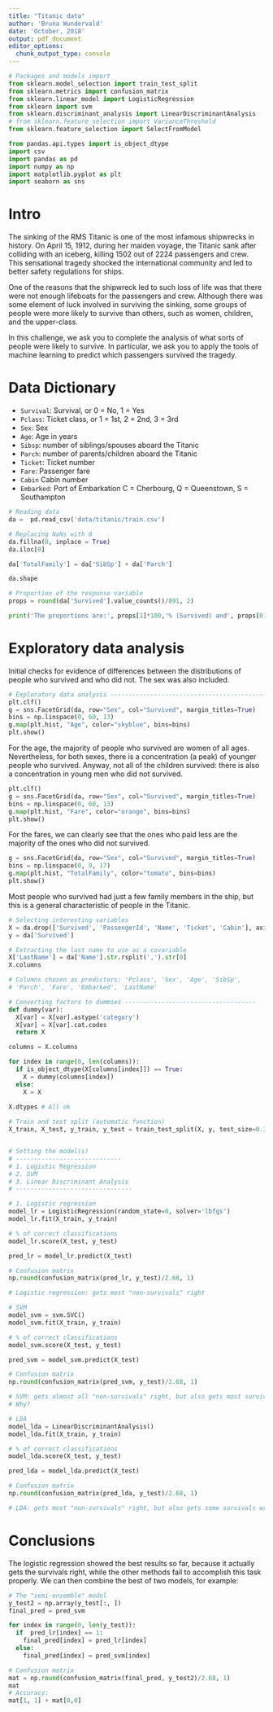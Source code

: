 ```yaml
---
title: "Titanic data"
author: 'Bruna Wundervald'
date: 'October, 2018'
output: pdf_document
editor_options: 
  chunk_output_type: console
---
```



```python
# Packages and models import
from sklearn.model_selection import train_test_split
from sklearn.metrics import confusion_matrix
from sklearn.linear_model import LogisticRegression
from sklearn import svm
from sklearn.discriminant_analysis import LinearDiscriminantAnalysis
# from sklearn.feature_selection import VarianceThreshold
from sklearn.feature_selection import SelectFromModel

from pandas.api.types import is_object_dtype
import csv
import pandas as pd
import numpy as np
import matplotlib.pyplot as plt 
import seaborn as sns
```


# Intro 

The sinking of the RMS Titanic is one of the most infamous shipwrecks 
in history.  On April 15, 1912, during her maiden voyage, the Titanic 
sank after colliding with an iceberg, killing 1502 out of 2224 passengers
and crew. This sensational tragedy shocked the international community 
and led to better safety regulations for ships.

One of the reasons that the shipwreck led to such loss of life was that 
there were not enough lifeboats for the passengers and crew. Although
there was some element of luck involved in surviving the sinking, 
some groups of people were more likely to survive than others, such as
women, children, and the upper-class.

In this challenge, we ask you to complete the analysis of what sorts 
of people were likely to survive. In particular, we ask you to apply the 
tools of machine learning to predict which passengers survived the tragedy.

# Data Dictionary

  - `Survival`: Survival, or	0 = No, 1 = Yes
  - `Pclass`:	Ticket class, or	1 = 1st, 2 = 2nd, 3 = 3rd
  - `Sex`:	Sex	
  - `Age`:	Age in years	
  - `Sibsp`: 	number of siblings/spouses aboard the Titanic	
  - `Parch`:	number of parents/children aboard the Titanic	
  - `Ticket`:	Ticket number	
  - `Fare`:	Passenger fare	
  - `Cabin`	Cabin number	
  - `Embarked`:	Port of Embarkation	C = Cherbourg, Q = Queenstown, S = Southampton

```python
# Reading data
da =  pd.read_csv('data/titanic/train.csv')

# Replacing NaNs with 0 
da.fillna(0, inplace = True)
da.iloc[0]

da['TotalFamily'] = da['SibSp'] + da['Parch']

da.shape

# Proportion of the response variable
props = round(da['Survived'].value_counts()/891, 2)

print('The proportions are:', props[1]*100,'% (Survived) and', props[0]*100,'% (Did not survived)')
```


# Exploratory data analysis

Initial checks for evidence of differences between the distributions of
people who survived and who did not. The sex was also included. 

```python
# Exploratory data analysis -------------------------------------------
plt.clf()
g = sns.FacetGrid(da, row="Sex", col="Survived", margin_titles=True)
bins = np.linspace(0, 60, 13)
g.map(plt.hist, "Age", color="skyblue", bins=bins)
plt.show()
```

For the age, the majority of people who survived are women of all
ages. Nevertheless, for both sexes, there is a concentration (a peak) of 
younger people who survived. Anyway, not all of the children survived: 
there is also a concentration in young men who did not survived. 

```python
plt.clf()
g = sns.FacetGrid(da, row="Sex", col="Survived", margin_titles=True)
bins = np.linspace(0, 60, 13)
g.map(plt.hist, "Fare", color="orange", bins=bins)
plt.show()
```

For the fares, we can clearly see that the ones who paid less are the 
majority of the ones who did not survived. 

```python
g = sns.FacetGrid(da, row="Sex", col="Survived", margin_titles=True)
bins = np.linspace(0, 9, 17)
g.map(plt.hist, "TotalFamily", color="tomato", bins=bins)
plt.show()
```

Most people who survived had just a few family members in the ship, but this
is a general characteristic of people in the Titanic. 

```python
# Selecting interesting variables
X = da.drop(['Survived', 'PassengerId', 'Name', 'Ticket', 'Cabin'], axis = 1)
y = da['Survived']

# Extracting the last name to use as a covariable
X['LastName'] = da['Name'].str.rsplit(',').str[0]
X.columns

# Columns chosen as predictors: 'Pclass', 'Sex', 'Age', 'SibSp',
# 'Parch', 'Fare', 'Embarked', 'LastName'

# Converting factors to dummies ------------------------------------
def dummy(var):
  X[var] = X[var].astype('category')
  X[var] = X[var].cat.codes
  return X

columns = X.columns

for index in range(0, len(columns)):
  if is_object_dtype(X[columns[index]]) == True:
    X = dummy(columns[index])
  else:
    X = X
    
X.dtypes # All ok

# Train and test split (automatic function)
X_train, X_test, y_train, y_test = train_test_split(X, y, test_size=0.3, random_state=4)


# Setting the model(s)
# -----------------------------
# 1. Logistic Regression
# 2. SVM
# 3. Linear Discriminant Analysis
# --------------------------------

# 1. Logistic regression
model_lr = LogisticRegression(random_state=0, solver='lbfgs')
model_lr.fit(X_train, y_train)

# % of correct classifications
model_lr.score(X_test, y_test)

pred_lr = model_lr.predict(X_test)

# Confusion matrix 
np.round(confusion_matrix(pred_lr, y_test)/2.68, 1)

# Logistic regression: gets most "non-survivals" right  

# SVM
model_svm = svm.SVC()
model_svm.fit(X_train, y_train)

# % of correct classifications
model_svm.score(X_test, y_test)

pred_svm = model_svm.predict(X_test)

# Confusion matrix 
np.round(confusion_matrix(pred_svm, y_test)/2.68, 1)

# SVM: gets almost all "non-survivals" right, but also gets most survivals wrong 
# Why?

# LDA
model_lda = LinearDiscriminantAnalysis()
model_lda.fit(X_train, y_train)

# % of correct classifications
model_lda.score(X_test, y_test)

pred_lda = model_lda.predict(X_test)

# Confusion matrix 
np.round(confusion_matrix(pred_lda, y_test)/2.68, 1)

# LDA: gets most "non-survivals" right, but also gets some survivals wrong 
```

# Conclusions

The logistic regression showed the best results so far, because it
actually gets the survivals right, while the other methods fail 
to accomplish this task properly. We can then combine the best of
two models, for example: 

```python
# The "semi-ensemble" model
y_test2 = np.array(y_test[:, ])
final_pred = pred_svm

for index in range(0, len(y_test)):
  if  pred_lr[index] == 1:
    final_pred[index] = pred_lr[index]
  else:
    final_pred[index] = pred_svm[index]

# Confusion matrix 
mat = np.round(confusion_matrix(final_pred, y_test2)/2.68, 1)
mat 
# Accuracy: 
mat[1, 1] + mat[0,0]
```